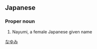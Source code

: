 ==Japanese==
{{ja-kanjitab|菜|結|実}}

===Proper noun===
{{ja-pos|proper|なゆみ}}
# Nayumi, a female Japanese given name

[[Category:Japanese female given names|なゆみ]]